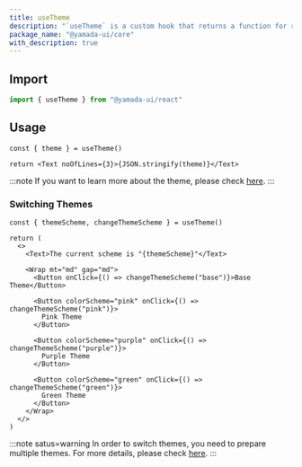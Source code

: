 ```yaml
---
title: useTheme
description: "`useTheme` is a custom hook that returns a function for retrieving and switching themes."
package_name: "@yamada-ui/core"
with_description: true
---
```


## Import

```ts
import { useTheme } from "@yamada-ui/react"
```

## Usage

```tsx functional=true
const { theme } = useTheme()

return <Text noOfLines={3}>{JSON.stringify(theme)}</Text>
```

:::note
If you want to learn more about the theme, please check [here](/styled-system/theming).
:::

### Switching Themes

```tsx functional=true
const { themeScheme, changeThemeScheme } = useTheme()

return (
  <>
    <Text>The current scheme is "{themeScheme}"</Text>

    <Wrap mt="md" gap="md">
      <Button onClick={() => changeThemeScheme("base")}>Base Theme</Button>

      <Button colorScheme="pink" onClick={() => changeThemeScheme("pink")}>
        Pink Theme
      </Button>

      <Button colorScheme="purple" onClick={() => changeThemeScheme("purple")}>
        Purple Theme
      </Button>

      <Button colorScheme="green" onClick={() => changeThemeScheme("green")}>
        Green Theme
      </Button>
    </Wrap>
  </>
)
```

:::note satus=warning
In order to switch themes, you need to prepare multiple themes. For more details, please check [here](/styled-system/theming/switch-theme).
:::
